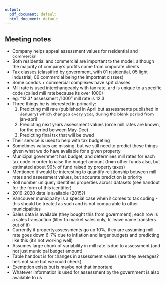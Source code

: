 ```yaml
---
output:
  pdf_document: default
  html_document: default
---
```


## Meeting notes
* Company helps appeal assessment values for residential and commercial 
* Both residential and commercial are important to the model, although the majority of company's profits come from corporate clients
* Tax classes (classified by government, with 01 residential, 05 light industrial, 06 commercial being the importnat classes)
* Some condos + commercial complexes have split classes
* Mill rate is used interchangeably with tax rate, and is unique to a  specific code (called mill rate because its over 1000)
* eg: “12.3* assessment /1000” mill rate is 12.3
* Three things he is interested in primarily:
     1. Predicting mill rate (published in April but assessments published in January) which changes every year, during the blank period from jan-april
     2. Predicting next years assessment values (once mill rates are known, for the period between May-Dec)
     3. Predicting final tax that will be owed
* Their service is used to help with tax budgeting
* Sometimes values are missing, but we still need to predict these things given what we do have available for a given property
* Municipal government has budget, and determines mill rates for each tax code in order to raise the budget amount (from other funds also, but estimated about 90% of fund raised by property taxes)
* Mentioned it would be interesting to quantify relationship between mill rates and assessment values, but accurate prediction is priority
* Roll number uniquely identifies properties across datasets (see handout for the form of this identifier)
* 2016-2020 data is available (2015?)
* Vancouver municipality is a special case when it comes to tax coding - this should be treated as such and is not comparable to other municipalities
* Sales data is available (they bought this from government); each row is a sales transaction (filter to market sales only, to leave name transfers out of it)
* Currently if property assessments go up 10%, they are assuming mill rate goes down 6-7% due to inflation and larger budgets and predicting like this (it's not working well)
* Assumes large chunk of variability in mill rate is due to assessment (and not just municipal budget amount)
* Table handout is for changes in assessment values (are they averages? he's not sure but we could check)
* Exemption exists but is maybe not that important
* Whatever information is used for assessment by the government is also available to us
